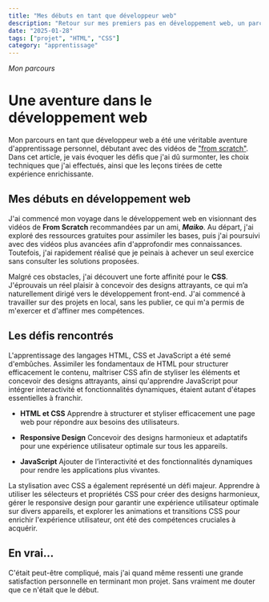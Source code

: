 ```yaml
---
title: "Mes débuts en tant que développeur web"
description: "Retour sur mes premiers pas en développement web, un parcours personnel pour apprendre et maîtriser HTML, CSS et JavaScript. Découvrez les défis et les apprentissages."
date: "2025-01-28"
tags: ["projet", "HTML", "CSS"]
category: "apprentissage"
---
```


_Mon parcours_

# Une aventure dans le développement web

Mon parcours en tant que développeur web a été une véritable aventure d'apprentissage personnel, débutant avec des vidéos de ["from scratch"](https://www.youtube.com/c/FromScratchD%C3%A9veloppementWeb). Dans cet article, je vais évoquer les défis que j'ai dû surmonter, les choix techniques que j'ai effectués, ainsi que les leçons tirées de cette expérience enrichissante.

## Mes débuts en développement web

J'ai commencé mon voyage dans le développement web en visionnant des vidéos de **From Scratch** recommandées par un ami, **_Maiko_**. Au départ, j'ai exploré des ressources gratuites pour assimiler les bases, puis j'ai poursuivi avec des vidéos plus avancées afin d'approfondir mes connaissances. Toutefois, j'ai rapidement réalisé que je peinais à achever un seul exercice sans consulter les solutions proposées.

Malgré ces obstacles, j'ai découvert une forte affinité pour le **CSS**. J'éprouvais un réel plaisir à concevoir des designs attrayants, ce qui m’a naturellement dirigé vers le développement front-end. J'ai commencé à travailler sur des projets en local, sans les publier, ce qui m'a permis de m'exercer et d'affiner mes compétences.

## Les défis rencontrés

L'apprentissage des langages HTML, CSS et JavaScript a été semé d'embûches. Assimiler les fondamentaux de HTML pour structurer efficacement le contenu, maîtriser CSS afin de styliser les éléments et concevoir des designs attrayants, ainsi qu'apprendre JavaScript pour intégrer interactivité et fonctionnalités dynamiques, étaient autant d'étapes essentielles à franchir.

- **HTML et CSS**
  Apprendre à structurer et styliser efficacement une page web pour répondre aux besoins des utilisateurs.

- **Responsive Design**
  Concevoir des designs harmonieux et adaptatifs pour une expérience utilisateur optimale sur tous les appareils.

- **JavaScript**
  Ajouter de l’interactivité et des fonctionnalités dynamiques pour rendre les applications plus vivantes.

La stylisation avec CSS a également représenté un défi majeur. Apprendre à utiliser les sélecteurs et propriétés CSS pour créer des designs harmonieux, gérer le responsive design pour garantir une expérience utilisateur optimale sur divers appareils, et explorer les animations et transitions CSS pour enrichir l'expérience utilisateur, ont été des compétences cruciales à acquérir.

## En vrai...

C'était peut-être compliqué, mais j'ai quand même ressenti une grande satisfaction personnelle en terminant mon projet. Sans vraiment me douter que ce n'était que le début.
